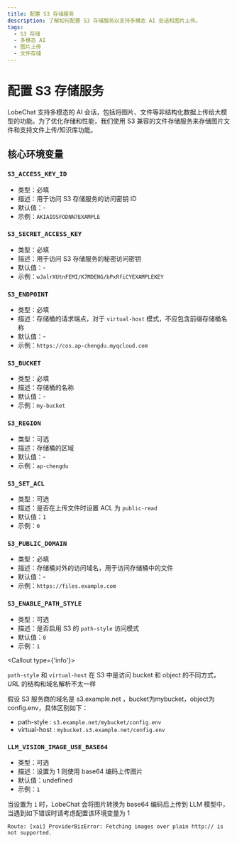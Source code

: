 ```yaml
---
title: 配置 S3 存储服务
description: 了解如何配置 S3 存储服务以支持多模态 AI 会话和图片上传。
tags:
  - S3 存储
  - 多模态 AI
  - 图片上传
  - 文件存储
---
```


# 配置 S3 存储服务

LobeChat 支持多模态的 AI 会话，包括将图片、文件等非结构化数据上传给大模型的功能。为了优化存储和性能，我们使用 S3 兼容的文件存储服务来存储图片文件和支持文件上传/知识库功能。

## 核心环境变量

### `S3_ACCESS_KEY_ID`

- 类型：必填
- 描述：用于访问 S3 存储服务的访问密钥 ID
- 默认值：-
- 示例：`AKIAIOSFODNN7EXAMPLE`

### `S3_SECRET_ACCESS_KEY`

- 类型：必填
- 描述：用于访问 S3 存储服务的秘密访问密钥
- 默认值：-
- 示例：`wJalrXUtnFEMI/K7MDENG/bPxRfiCYEXAMPLEKEY`

### `S3_ENDPOINT`

- 类型：必填
- 描述：存储桶的请求端点，对于 `virtual-host` 模式，不应包含前缀存储桶名称
- 默认值：-
- 示例：`https://cos.ap-chengdu.myqcloud.com`

### `S3_BUCKET`

- 类型：必填
- 描述：存储桶的名称
- 默认值：-
- 示例：`my-bucket`

### `S3_REGION`

- 类型：可选
- 描述：存储桶的区域
- 默认值：-
- 示例：`ap-chengdu`

### `S3_SET_ACL`

- 类型：可选
- 描述：是否在上传文件时设置 ACL 为 `public-read`
- 默认值：`1`
- 示例：`0`

### `S3_PUBLIC_DOMAIN`

- 类型：必填
- 描述：存储桶对外的访问域名，用于访问存储桶中的文件
- 默认值：-
- 示例：`https://files.example.com`

### `S3_ENABLE_PATH_STYLE`

- 类型：可选
- 描述：是否启用 S3 的 `path-style` 访问模式
- 默认值：`0`
- 示例：`1`

<Callout type={'info'}>

`path-style` 和 `virtual-host` 在 S3 中是访问 bucket 和 object 的不同方式，URL 的结构和域名解析不太一样

假设 S3 服务商的域名是 s3.example.net ，bucket为mybucket，object为config.env，具体区别如下：

- path-style : `s3.example.net/mybucket/config.env`
- virtual-host : `mybucket.s3.example.net/config.env`

</Callout>

### `LLM_VISION_IMAGE_USE_BASE64`

- 类型：可选
- 描述：设置为 1 则使用 base64 编码上传图片
- 默认值：undefined
- 示例：`1`

当设置为 `1` 时，LobeChat 会将图片转换为 base64 编码后上传到 LLM 模型中，当遇到如下错误时请考虑配置该环境变量为 1

```log
Route: [xai] ProviderBizError: Fetching images over plain http:// is not supported.
```
